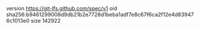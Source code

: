 version https://git-lfs.github.com/spec/v1
oid sha256:b9461299008d9db21b2e7728d1beba1adf7e8c67f6ca2f12e4d839476c1013e0
size 142922
